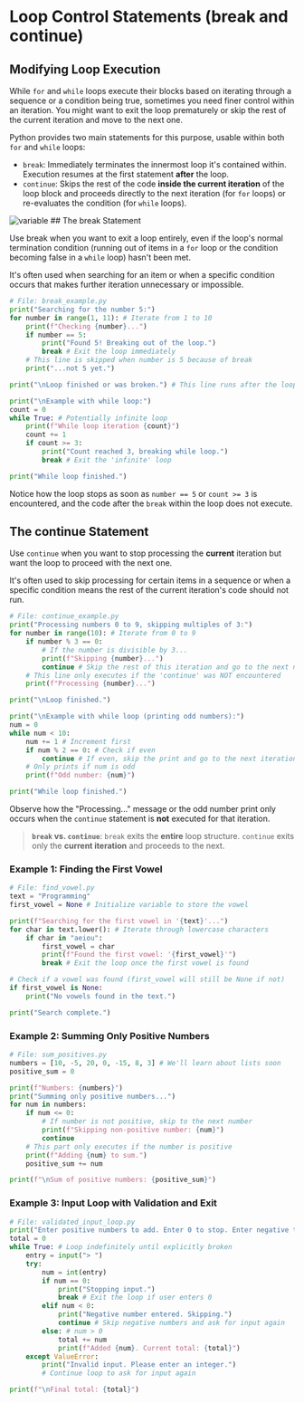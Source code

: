 # Loop Control Statements (break and continue)

## Modifying Loop Execution
<section id="loop-control-statements"></section>

While `for` and `while` loops execute their blocks based on iterating through a sequence or a condition being true, sometimes you need finer control within an iteration. You might want to exit the loop prematurely or skip the rest of the current iteration and move to the next one.

Python provides two main statements for this purpose, usable within both `for` and `while` loops:

*   `break`: Immediately terminates the innermost loop it's contained within. Execution resumes at the first statement **after** the loop.
*   `continue`: Skips the rest of the code **inside the current iteration** of the loop block and proceeds directly to the next iteration (for `for` loops) or re-evaluates the condition (for `while` loops).
<img src="/src/courses/python/images/break_continue.jpg" alt="variable" className="w-150 h-100 mx-auto" />
## The break Statement
<section id="break-statement"></section>

Use break when you want to exit a loop entirely, even if the loop's normal termination condition (running out of items in a `for` loop or the condition becoming false in a `while` loop) hasn't been met.

It's often used when searching for an item or when a specific condition occurs that makes further iteration unnecessary or impossible.

```python
# File: break_example.py
print("Searching for the number 5:")
for number in range(1, 11): # Iterate from 1 to 10
    print(f"Checking {number}...")
    if number == 5:
        print("Found 5! Breaking out of the loop.")
        break # Exit the loop immediately
    # This line is skipped when number is 5 because of break
    print("...not 5 yet.")

print("\nLoop finished or was broken.") # This line runs after the loop ends

print("\nExample with while loop:")
count = 0
while True: # Potentially infinite loop
    print(f"While loop iteration {count}")
    count += 1
    if count >= 3:
        print("Count reached 3, breaking while loop.")
        break # Exit the 'infinite' loop

print("While loop finished.")
```

Notice how the loop stops as soon as `number == 5` or `count >= 3` is encountered, and the code after the `break` within the loop does not execute.

## The continue Statement
<section id="continue-statement"></section>

Use `continue` when you want to stop processing the **current** iteration but want the loop to proceed with the next one.

It's often used to skip processing for certain items in a sequence or when a specific condition means the rest of the current iteration's code should not run.

```python
# File: continue_example.py
print("Processing numbers 0 to 9, skipping multiples of 3:")
for number in range(10): # Iterate from 0 to 9
    if number % 3 == 0:
        # If the number is divisible by 3...
        print(f"Skipping {number}...")
        continue # Skip the rest of this iteration and go to the next number
    # This line only executes if the 'continue' was NOT encountered
    print(f"Processing {number}...")

print("\nLoop finished.")

print("\nExample with while loop (printing odd numbers):")
num = 0
while num < 10:
    num += 1 # Increment first
    if num % 2 == 0: # Check if even
        continue # If even, skip the print and go to the next iteration
    # Only prints if num is odd
    print(f"Odd number: {num}")

print("While loop finished.")
```

Observe how the "Processing..." message or the odd number print only occurs when the `continue` statement is **not** executed for that iteration.

> **`break` vs. `continue`**: `break` exits the **entire** loop structure. `continue` exits only the **current iteration** and proceeds to the next.

### Example 1: Finding the First Vowel
<section id="finding-the-first-vowel"></section>

```python
# File: find_vowel.py
text = "Programming"
first_vowel = None # Initialize variable to store the vowel

print(f"Searching for the first vowel in '{text}'...")
for char in text.lower(): # Iterate through lowercase characters
    if char in "aeiou":
        first_vowel = char
        print(f"Found the first vowel: '{first_vowel}'")
        break # Exit the loop once the first vowel is found

# Check if a vowel was found (first_vowel will still be None if not)
if first_vowel is None:
    print("No vowels found in the text.")

print("Search complete.")
```

### Example 2: Summing Only Positive Numbers
<section id="summing-only-positive-numbers"></section>

```python
# File: sum_positives.py
numbers = [10, -5, 20, 0, -15, 8, 3] # We'll learn about lists soon
positive_sum = 0

print(f"Numbers: {numbers}")
print("Summing only positive numbers...")
for num in numbers:
    if num <= 0:
        # If number is not positive, skip to the next number
        print(f"Skipping non-positive number: {num}")
        continue
    # This part only executes if the number is positive
    print(f"Adding {num} to sum.")
    positive_sum += num

print(f"\nSum of positive numbers: {positive_sum}")
```

### Example 3: Input Loop with Validation and Exit
<section id="input-loop-with-validation-and-exit"></section>

```python
# File: validated_input_loop.py
print("Enter positive numbers to add. Enter 0 to stop. Enter negative to skip.")
total = 0
while True: # Loop indefinitely until explicitly broken
    entry = input("> ")
    try:
        num = int(entry)
        if num == 0:
            print("Stopping input.")
            break # Exit the loop if user enters 0
        elif num < 0:
            print("Negative number entered. Skipping.")
            continue # Skip negative numbers and ask for input again
        else: # num > 0
            total += num
            print(f"Added {num}. Current total: {total}")
    except ValueError:
        print("Invalid input. Please enter an integer.")
        # Continue loop to ask for input again

print(f"\nFinal total: {total}")
```



<section id="Quiz-time"></section>

<Quiz questions={pythonQuiz} />